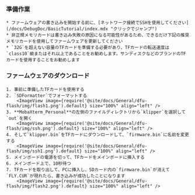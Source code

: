 ### 準備作業

    * ファームウェアの書き込みを開始する前に、[ネットワーク接続でSSHを使用してください](/docs/DebugDoc/BasicTutorial/index.mdx "クリックでジャンプ")
    * 非正規メモリカードは書き込み失敗の原因になる可能性があるため、できるだけ下記の推奨メモリカードを使用してファームウェアを更新してください
    * `32G`を超えない容量のTFカードを準備する必要があり、TFカードの転送速度は`class10`級またはそれ以上であることをお勧めします。サンディスクなどのブランドのTFカードを使用することをお勧めします

### ファームウェアのダウンロード

    1. 事前に準備したTFカードを使用する
    2. `SDFormatter`でフォーマットする
        <ImageView image={require('@site/docs/General/dfu-flash/img/flash1.png').default} size="100%" align="left" />
    3. **MobaXterm_Personal**の左側のファイルディレクトリから`klipper`を選択して`out`を開く
        <ImageView image={require('@site/docs/General/dfu-flash/img/ssh.png').default} size="100%" align="left" />
    4. そして`klipper.bin`をTFカードにダウンロードして、`firmware.bin`に名前を変更する
        <ImageView image={require('@site/docs/General/dfu-flash/img/ssh1.png').default} size="100%" align="left" />
    5. メインボードの電源を切って、TFカードをメインボードに挿入する
    6. メインボード上で、10秒待つ
    7. TFカードを取り出して、PCに挿入し、SDカード内の`firmware.bin`が消えて`FLY.CUR`が現れたら、書き込みが成功したことになります
        <ImageView image={require('@site/docs/General/dfu-flash/img/flash2.png').default} size="100%" align="left" />